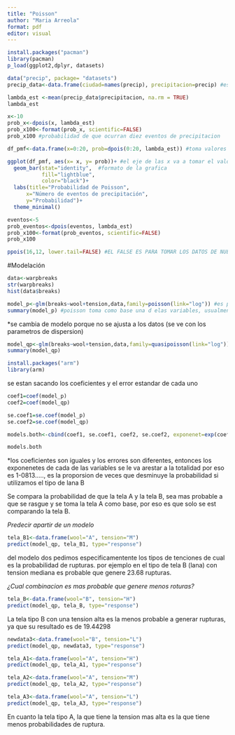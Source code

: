 ---
title: "Poisson"
author: "Maria Arreola"
format: pdf
editor: visual
---

```{r}
install.packages("pacman")
library(pacman)
p_load(ggplot2,dplyr, datasets)
```

```{r}
data("precip", package= "datasets")
precip_data<-data.frame(ciudad=names(precip), precipitacion=precip) #es para solo utilizar las columnas de ciudades y precipitacion
```

```{r}
lambda_est <-mean(precip_data$precipitacion, na.rm = TRUE)
lambda_est
```
```{r}
x<-10
prob_x<-dpois(x, lambda_est) 
prob_x100<-format(prob_x, scientific=FALSE)
prob_x100 #probabilidad de que ocurran diez eventos de precipitacion 
```
```{r}
df_pmf<-data.frame(x=0:20, prob=dpois(0:20, lambda_est)) #toma valores del 1-20 y toma los valores de la probabilidad de precipitacion del objeto labda_est
```

```{r}
ggplot(df_pmf, aes(x= x, y= prob))+ #el eje de las x va a tomar el valor de la columna llamada   como "x", mientras que en el eje de las y se tomaron los valores de la columna "prob", los cuales se encuentran en el objeto llamado data_pmf
  geom_bar(stat="identity",  #formato de la grafica
           fill="lightblue",
           color="black")+
  labs(title="Probabilidad de Poisson",
      x="Número de eventos de precipitación",
      y="Probabilidad")+
  theme_minimal()

```


```{r}
eventos<-5
prob_eventos<-dpois(eventos, lambda_est) 
prob_x100<-format(prob_eventos, scientific=FALSE)
prob_x100
```
```{r}
ppois(16,12, lower.tail=FALSE) #EL FALSE ES PARA TOMAR LOS DATOS DE NUESTRA X PARA ARRIBA, SINO VA A TOMAR LOS VALORES DEBAJO DE LA X
```
#Modelación 
```{r}
data<-warpbreaks
str(warpbreaks) 
hist(data$breaks)
```
```{r}
model_p<-glm(breaks~wool+tension,data,family=poisson(link="log")) #es para ver la relacion entre el numero de breaks y el tipo de tela
summary(model_p) #poisson toma como base una d elas variables, usualmente es en la primera y en este caso es la a
```
*se cambia de modelo porque no se ajusta a los datos (se ve con los parametros de dispersion)

```{r}
model_qp<-glm(breaks~wool+tension,data,family=quasipoisson(link="log"))
summary(model_qp)
```

```{r}
install.packages("arm")
library(arm)
```

se estan sacando los coeficientes y el error estandar de cada uno
```{r}
coef1=coef(model_p)
coef2=coef(model_qp)

se.coef1=se.coef(model_p)
se.coef2=se.coef(model_qp)

models.both<-cbind(coef1, se.coef1, coef2, se.coef2, exponenet=exp(coef1))

models.both
```

*los coeficientes son iguales y los errores son diferentes, entonces los exponenetes de cada de las variables se le va  arestar a la totalidad por eso es 1-0813....., es la proporsion de veces que desminuye la probabilidad si utilizamos el tipo de lana B


Se compara la probabilidad de que la tela A y la tela B, sea mas probable a que se rasgue y se toma la tela A como base, por eso es que solo se est comparando la tela B.


*Predecir apartir de un modelo*
```{r}
tela_B1<-data.frame(wool="A", tension="M")
predict(model_qp, tela_B1, type="response")
```
del modelo dos pedimos especificamentente los tipos de tenciones de cual es la probabilidad de rupturas. por ejemplo en el tipo de tela B (lana) con tension mediana es probable que genere 23.68 rupturas.

*¿Cual combinacion es mas probable que genere menos roturas?*
```{r}
tela_B<-data.frame(wool="B", tension="H")
predict(model_qp, tela_B, type="response")
```
La tela tipo B con una tension alta es la menos probable a generar rupturas, ya que su resultado es de 19.44298

```{r}
newdata3<-data.frame(wool="B", tension="L")
predict(model_qp, newdata3, type="response")
```

```{r}
tela_A1<-data.frame(wool="A", tension="H")
predict(model_qp, tela_A1, type="response")
```

```{r}
tela_A2<-data.frame(wool="A", tension="M")
predict(model_qp, tela_A2, type="response")
```

```{r}
tela_A3<-data.frame(wool="A", tension="L")
predict(model_qp, tela_A3, type="response")
```
En cuanto la tela tipo A, la que tiene la tension mas alta es la que tiene menos probabilidades de ruptura.
